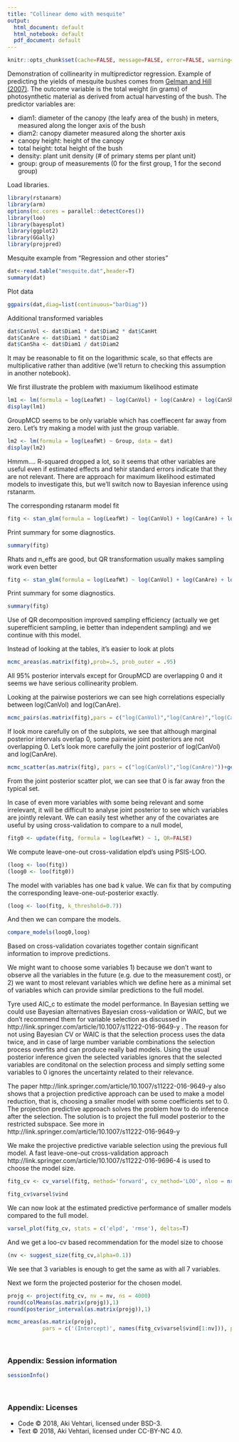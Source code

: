 ```yaml
---
title: "Collinear demo with mesquite"
output:
  html_document: default
  html_notebook: default
  pdf_document: default
---
```


```r
knitr::opts_chunk$set(cache=FALSE, message=FALSE, error=FALSE, warning=FALSE, comment=NA, out.width='95%')
```

Demonstration of collinearity in multipredictor regression.
Example of predicting the yields of mesquite bushes comes from [Gelman and Hill (2007)](http://www.stat.columbia.edu/~gelman/arm/). 
The outcome variable is the total weight (in grams) of photosynthetic material as derived
from actual harvesting of the bush. The predictor variables are:

- diam1: diameter of the canopy (the leafy area of the bush)
in meters, measured along the longer axis of the bush
- diam2: canopy diameter measured along the shorter axis
- canopy height: height of the canopy
- total height: total height of the bush
- density: plant unit density (# of primary stems per plant unit)
- group: group of measurements (0 for the first group, 1 for the second group)

Load libraries. 
```r
library(rstanarm)
library(arm)
options(mc.cores = parallel::detectCores())
library(loo)
library(bayesplot)
library(ggplot2)
library(GGally)
library(projpred)
```

Mesquite example from "Regression and other stories"
```r
dat<-read.table("mesquite.dat",header=T)
summary(dat)
```

Plot data
```r
ggpairs(dat,diag=list(continuous="barDiag"))
```

Additional transformed variables
```r
dat$CanVol <- dat$Diam1 * dat$Diam2 * dat$CanHt
dat$CanAre <- dat$Diam1 * dat$Diam2
dat$CanSha <- dat$Diam1 / dat$Diam2
```

It may be reasonable to fit on the logarithmic scale, so that effects are multiplicative rather than additive (we'll return to checking this assumption in another notebook).

We first illustrate the problem with maxiumum likelihood estimate
```r
lm1 <- lm(formula = log(LeafWt) ~ log(CanVol) + log(CanAre) + log(CanSha) + log(TotHt) + log(Dens) + Group, data = dat)
display(lm1)
```

GroupMCD seems to be only variable which has coeffiecent far away from zero. Let's try making a model with just the group variable.
```r
lm2 <- lm(formula = log(LeafWt) ~ Group, data = dat)
display(lm2)
```
Hmmm.... R-squared dropped a lot, so it seems that other variables are useful even if estimated effects and tehir standard errors indicate that they are not relevant. There are approach for maximum likelihood estimated models to investigate this, but we'll switch now to Bayesian inference using rstanarm.

The corresponding rstanarm model fit
```r
fitg <- stan_glm(formula = log(LeafWt) ~ log(CanVol) + log(CanAre) + log(CanSha) + log(TotHt) + log(Dens) + Group, data = dat, refresh=0)
```

Print summary for some diagnostics.
```r
summary(fitg)
```

Rhats and n_effs are good, but QR transformation usually makes sampling work even better
```r
fitg <- stan_glm(formula = log(LeafWt) ~ log(CanVol) + log(CanAre) + log(CanSha) + log(TotHt) + log(Dens) + Group, data = dat, QR=TRUE, refresh=0)
```

Print summary for some diagnostics.
```r
summary(fitg)
```
Use of QR decomposition improved sampling efficiency (actually we get superefficient sampling, ie better than independent sampling) and we continue with this model.

Instead of looking at the tables, it's easier to look at plots
```r
mcmc_areas(as.matrix(fitg),prob=.5, prob_outer = .95)
```

All 95% posterior intervals except for GroupMCD are overlapping 0 and it seems we have serious collinearity problem.

Looking at the pairwise posteriors we can see high correlations especially between log(CanVol) and log(CanAre).
```r
mcmc_pairs(as.matrix(fitg),pars = c("log(CanVol)","log(CanAre)","log(CanSha)","log(TotHt)","log(Dens)"))
```

If look more carefully on of the subplots, we see that although marginal posterior intervals overlap 0, some pairwise joint posteriors are not overlapping 0. Let's look more carefully the joint posterior of log(CanVol) and log(CanAre).
```r
mcmc_scatter(as.matrix(fitg), pars = c("log(CanVol)","log(CanAre)"))+geom_vline(xintercept=0)+geom_hline(yintercept=0)
```

From the joint posterior scatter plot, we can see that 0 is far away fron the typical set.

In case of even more variables with some being relevant and some irrelevant, it will be difficult to analyse joint posterior to see which variables are jointly relevant. We can easily test whether any of the covariates are useful by using cross-validation to compare to a null model,
```r
fitg0 <- update(fitg, formula = log(LeafWt) ~ 1, QR=FALSE)
```

We compute leave-one-out cross-validation elpd's using PSIS-LOO.
```r
(loog <- loo(fitg))
(loog0 <- loo(fitg0))
```
The model with variables has one bad k value. We can fix that by computing the corresponding leave-one-out-posterior exactly.
```r
(loog <- loo(fitg, k_threshold=0.7))
```

And then we can compare the models.
```r
compare_models(loog0,loog)
```
Based on cross-validation covariates together contain significant information to improve predictions.

We might want to choose some variables 1) because we don't want to observe all the variables in the future (e.g. due to the measurement cost), or 2) we want to most relevant variables which we define here as a minimal set of variables which can provide similar predictions to the full model.

Tyre used AIC_c to estimate the model performance. In Bayesian setting we could use Bayesian alternatives Bayesian cross-validation or WAIC, but we don't recommend them for variable selection as discussed in http://link.springer.com/article/10.1007/s11222-016-9649-y . The reason for not using Bayesian CV or WAIC is that the selection process uses the data twice, and in case of large number variable combinations the selection process overfits and can produce really bad models. Using the usual posterior inference given the selected variables ignores that the selected variables are conditonal on the selection process and simply setting some variables to 0 ignores the uncertainty related to their relevance.

The paper http://link.springer.com/article/10.1007/s11222-016-9649-y also shows that a projection predictive approach can be used to make a model reduction, that is, choosing a smaller model with some coefficients set to 0. The projection predictive approach solves the problem how to do inference after the selection. The solution is to project the full model posterior to the restricted subspace. See more in http://link.springer.com/article/10.1007/s11222-016-9649-y

We make the projective predictive variable selection using the previous full model. A fast leave-one-out cross-validation approach http://link.springer.com/article/10.1007/s11222-016-9696-4 is used to choose the model size.
```r
fitg_cv <- cv_varsel(fitg, method='forward', cv_method='LOO', nloo = nrow(dat))
```

```r
fitg_cv$varsel$vind
```

We can now look at the estimated predictive performance of smaller models compared to the full model.
```r
varsel_plot(fitg_cv, stats = c('elpd', 'rmse'), deltas=T)
```

And we get a loo-cv based recommendation for the model size to choose
```r
(nv <- suggest_size(fitg_cv,alpha=0.1))
```
We see that 3 variables is enough to get the same as with all 7 variables.

Next we form the projected posterior for the chosen model.
```r
projg <- project(fitg_cv, nv = nv, ns = 4000)
round(colMeans(as.matrix(projg)),1)
round(posterior_interval(as.matrix(projg)),1)
```

```r
mcmc_areas(as.matrix(projg), 
           pars = c('(Intercept)', names(fitg_cv$varsel$vind[1:nv])), prob_outer=0.99)
```


<br />


### Appendix: Session information

```r
sessionInfo()
```

<br />


### Appendix: Licenses

* Code &copy; 2018, Aki Vehtari, licensed under BSD-3.
* Text &copy; 2018, Aki Vehtari, licensed under CC-BY-NC 4.0.
